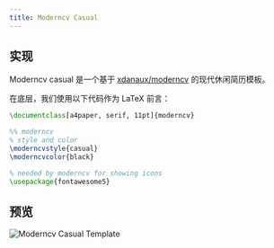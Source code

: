 ```yaml
---
title: Moderncv Casual
---
```


## 实现

Moderncv casual 是一个基于 [xdanaux/moderncv](https://github.com/xdanaux/moderncv) 的现代休闲简历模板。

在底层，我们使用以下代码作为 LaTeX 前言：

```latex lineNumbers
\documentclass[a4paper, serif, 11pt]{moderncv}

%% moderncv
% style and color
\moderncvstyle{casual}
\moderncvcolor{black}

% needed by moderncv for showing icons
\usepackage{fontawesome5}
```

## 预览

![Moderncv Casual Template](/static/images/docs/layout/templates/moderncv-casual-template.png)
